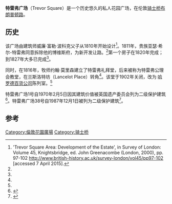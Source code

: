 '''特雷弗广场'''（Trevor Square）是一个历史悠久的私人花园广场，在伦敦[[骑士桥|骑士桥]][[布朗普顿路|布朗普顿路]]。

==历史==
该广场由建筑师威廉·富勒·波科克父子从1810年开始设计<ref name="britishhistory">'Trevor Square Area: Development of the Estate', in Survey of London: Volume 45, Knightsbridge, ed. John Greenacombe (London, 2000), pp. 97-102 http://www.british-history.ac.uk/survey-london/vol45/pp97-102 {{Wayback|url=http://www.british-history.ac.uk/survey-london/vol45/pp97-102 |date=20190410164505 }} [accessed 7 April 2015].</ref>。1811年，贵族亚瑟·希尔-特雷弗同意拆除他的博维斯府，为新开发让路。<ref name="britishhistory"/>第一个房子在1820年完成；到1827年大多已完成<ref name="britishhistory"/>。

同时，在1816年，牧师约翰·莫里森建立了特雷弗礼拜堂，后来被称为特雷弗公理会教堂，在兰斯洛特坊（Lancelot Place）转角<ref name="britishhistory"/>。该堂于1902年关闭，改为 [[哈罗德百货公司|哈罗德百货公司]]陈列室。<ref name="britishhistory"/>

特雷弗广场1号自1970年2月5日因其建筑价值被英国遗产委员会列为二级保护建筑<ref name="britishlisted1trevor">{{Cite web |url=http://www.britishlistedbuildings.co.uk/en-207273-1-trevor-square-sw7-greater-london-autho |title=British Listed Buildings: 1, Trevor Square |access-date=2016-04-21 |archive-date=2016-03-04 |archive-url=https://web.archive.org/web/20160304120030/http://www.britishlistedbuildings.co.uk/en-207273-1-trevor-square-sw7-greater-london-autho |dead-url=no }}</ref>。特雷弗广场38号自1987年12月1日被列为二级保护建筑<ref name="britishlisted38trevor">{{Cite web |url=http://www.britishlistedbuildings.co.uk/en-207276-38-trevor-square-sw7-greater-london-auth |title=British Listed Buildings: 38, Trevor Square |access-date=2016-04-21 |archive-date=2016-03-04 |archive-url=https://web.archive.org/web/20160304214823/http://www.britishlistedbuildings.co.uk/en-207276-38-trevor-square-sw7-greater-london-auth |dead-url=no }}</ref>。

==参考==
{{Reflist}}
{{coord|51.500479|-0.164751|type:landmark_region:GB-KEC|display=title}}
[[Category:倫敦花園廣場|Category:倫敦花園廣場]]
[[Category:骑士桥|Category:骑士桥]]